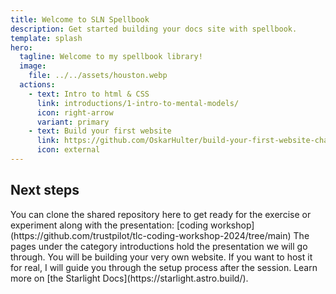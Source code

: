 ```yaml
---
title: Welcome to SLN Spellbook
description: Get started building your docs site with spellbook.
template: splash
hero:
  tagline: Welcome to my spellbook library!
  image:
    file: ../../assets/houston.webp
  actions:
    - text: Intro to html & CSS
      link: introductions/1-intro-to-mental-models/
      icon: right-arrow
      variant: primary
    - text: Build your first website
      link: https://github.com/OskarHulter/build-your-first-website-challenge
      icon: external
---
```


## Next steps

<CardGrid stagger>
	<Card title="Update content" icon="pencil">
		You can clone the shared repository here to get ready for the exercise or experiment along with the presentation:
    [coding workshop](https://github.com/trustpilot/tlc-coding-workshop-2024/tree/main)
	</Card>
	<Card title="Add new content" icon="add-document">
		The pages under the category introductions hold the presentation we will go through.
	</Card>
	<Card title="Configure your site" icon="setting">
		You will be building your very own website. If you want to host it for real, I will guide you through the setup process after the session.
	</Card>
	<Card title="Read the docs" icon="open-book">
		Learn more on [the Starlight Docs](https://starlight.astro.build/).
	</Card>
</CardGrid>
